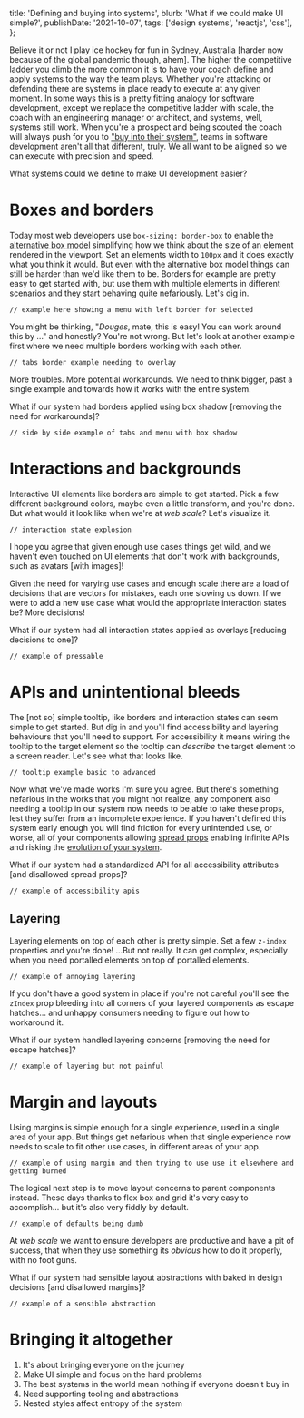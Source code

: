   title: 'Defining and buying into systems',
  blurb: 'What if we could make UI simple?',
  publishDate: '2021-10-07',
  tags: ['design systems', 'reactjs', 'css'],
};

Believe it or not I play ice hockey for fun in Sydney,
Australia [harder now because of the global pandemic though, ahem].
The higher the competitive ladder you climb the more common it is to have your coach define and apply systems to the way the team plays.
Whether you're attacking or defending there are systems in place ready to execute at any given moment.
In some ways this is a pretty fitting analogy for software development,
except we replace the competitive ladder with scale,
the coach with an engineering manager or architect,
and systems,
well,
systems still work.
When you're a prospect and being scouted the coach will always push for you to ["buy into their system"](https://www.ncsasports.org/blog/2014/07/28/buy-program/),
teams in software development aren't all that different,
truly.
We all want to be aligned so we can execute with precision and speed.

What systems could we define to make UI development easier?

# Boxes and borders

Today most web developers use `box-sizing: border-box` to enable the [alternative box model](https://developer.mozilla.org/en-US/docs/Learn/CSS/Building_blocks/The_box_model#the_alternative_css_box_model) simplifying how we think about the size of an element rendered in the viewport.
Set an elements width to `100px` and it does exactly what you think it would.
But even with the alternative box model things can still be harder than we'd like them to be.
Borders for example are pretty easy to get started with,
but use them with multiple elements in different scenarios and they start behaving quite nefariously.
Let's dig in.

```
// example here showing a menu with left border for selected
```

You might be thinking,
"_Douges_,
mate,
this is easy!
You can work around this by …" and honestly?
You're not wrong.
But let's look at another example first where we need multiple borders working with each other.

```
// tabs border example needing to overlay
```

More troubles.
More potential workarounds.
We need to think bigger,
past a single example and towards how it works with the entire system.

What if our system had borders applied using box shadow [removing the need for workarounds]?

```
// side by side example of tabs and menu with box shadow
```

# Interactions and backgrounds

Interactive UI elements like borders are simple to get started.
Pick a few different background colors,
maybe even a little transform,
and you're done.
But what would it look like when we're at _web scale_?
Let's visualize it.

```
// interaction state explosion
```

I hope you agree that given enough use cases things get wild,
and we haven't even touched on UI elements that don't work with backgrounds,
such as avatars [with images]!

Given the need for varying use cases and enough scale there are a load of decisions that are vectors for mistakes,
each one slowing us down.
If we were to add a new use case what would the appropriate interaction states be?
More decisions!

What if our system had all interaction states applied as overlays [reducing decisions to one]?

```
// example of pressable
```

# APIs and unintentional bleeds

The [not so] simple tooltip,
like borders and interaction states can seem simple to get started.
But dig in and you'll find accessibility and layering behaviours that you'll need to support.
For accessibility it means wiring the tooltip to the target element so the tooltip can _describe_ the target element to a screen reader.
Let's see what that looks like.

```
// tooltip example basic to advanced
```

Now what we've made works I'm sure you agree.
But there's something nefarious in the works that you might not realize,
any component also needing a tooltip in our system now needs to be able to take these props,
lest they suffer from an incomplete experience.
If you haven't defined this system early enough you will find friction for every unintended use,
or worse,
all of your components allowing [spread props](https://reactjs.org/docs/jsx-in-depth.html#spread-attributes) enabling infinite APIs and risking the [evolution of your system](/blog/taming-the-beast-that-is-css-in-js#code-evolution).

What if our system had a standardized API for all accessibility attributes [and disallowed spread props]?

```
// example of accessibility apis
```

## Layering

Layering elements on top of each other is pretty simple.
Set a few `z-index` properties and you're done!
...But not really.
It can get complex,
especially when you need portalled elements on top of portalled elements.

```
// example of annoying layering
```

If you don't have a good system in place if you're not careful you'll see the `zIndex` prop bleeding into all corners of your layered components as escape hatches...
and unhappy consumers needing to figure out how to workaround it.

What if our system handled layering concerns [removing the need for escape hatches]?

```
// example of layering but not painful
```

# Margin and layouts

Using margins is simple enough for a single experience,
used in a single area of your app.
But things get nefarious when that single experience now needs to scale to fit other use cases,
in different areas of your app.

```
// example of using margin and then trying to use use it elsewhere and getting burned
```

The logical next step is to move layout concerns to parent components instead.
These days thanks to flex box and grid it's very easy to accomplish...
but it's also very fiddly by default.

```
// example of defaults being dumb
```

At _web scale_ we want to ensure developers are productive and have a pit of success,
that when they use something its _obvious_ how to do it properly,
with no foot guns.

What if our system had sensible layout abstractions with baked in design decisions [and disallowed margins]?

```
// example of a sensible abstraction
```

# Bringing it altogether

1. It's about bringing everyone on the journey
1. Make UI simple and focus on the hard problems
1. The best systems in the world mean nothing if everyone doesn't buy in
1. Need supporting tooling and abstractions
1. Nested styles affect entropy of the system
